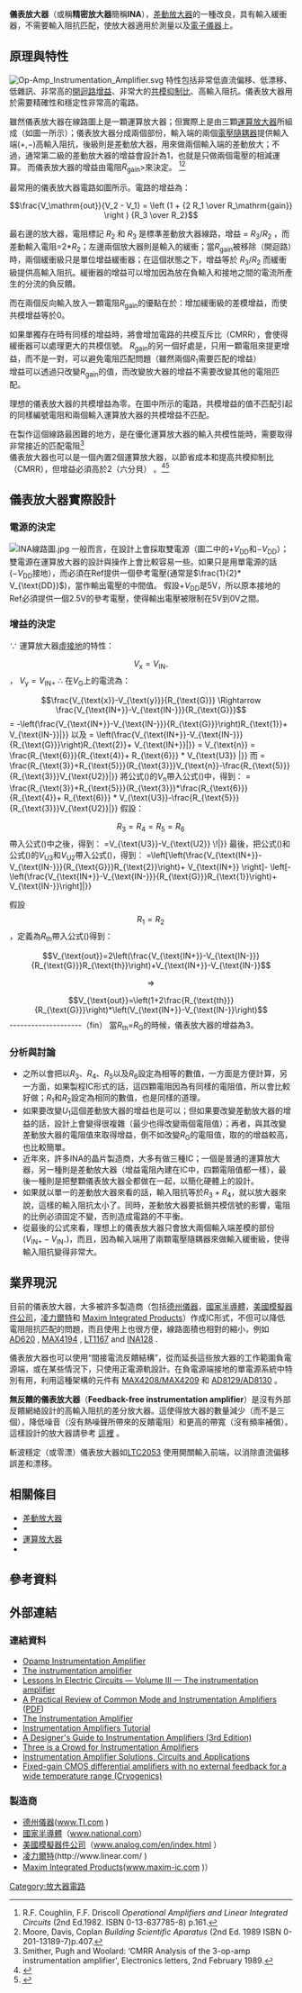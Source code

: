 {{noteTA
|G1=EL
|1=zh-hans:差分; zh-hant:差動;
|2=zh-hans:环;zh-hant:迴路;
|3=zh-hans:跟随;zh-hant:隨耦;
}}
{{Proofreader needed|en|Instrumentation amplifier}}
{{電子學}}
'''儀表放大器'''（{{lang-en|'''instrumentation amplifier'''}}或稱'''精密放大器'''簡稱'''INA'''），[[差動放大器|差動放大器]]的一種改良，具有輸入緩衝器，不需要輸入阻抗匹配，使放大器適用於測量以及[[電子儀器|電子儀器]]上。

==原理與特性==
[[Image:Op-Amp_Instrumentation_Amplifier.svg|right]]
特性包括非常低直流偏移、低漂移、低雜訊、非常高的[[開迴路增益|開迴路增益]]、非常大的[[共模抑制比|共模抑制比]]、高輸入阻抗。儀表放大器用於需要精確性和穩定性非常高的電路。

雖然儀表放大器在線路圖上是一顆運算放大器；但實際上是由三顆[[運算放大器|運算放大器]]所組成（如圖一所示）；儀表放大器分成兩個部份，輸入端的兩個[[電壓隨耦器|電壓隨耦器]]提供輸入端(+,−)高輸入阻抗，後級則是差動放大器，用來做兩個輸入端的差動放大；不過，通常第二級的差動放大器的增益會設計為1，也就是只做兩個電壓的相減運算。
而儀表放大器的增益由電阻<math>R_{\text{gain}}</math>>來決定。
<ref>R.F. Coughlin, F.F. Driscoll ''Operational Amplifiers and Linear Integrated Circuits'' (2nd Ed.1982. ISBN 0-13-637785-8) p.161.</ref><ref>Moore, Davis, Coplan ''Building Scientific Aparatus'' (2nd Ed. 1989 ISBN 0-201-13189-7)p.407.</ref>

最常用的儀表放大器電路如圖所示。電路的增益為：
:<math>\frac{V_\mathrm{out}}{V_2 - V_1} = \left (1 + {2 R_1 \over R_\mathrm{gain}} \right ) {R_3 \over R_2}</math>

最右邊的放大器，電阻標記 <math>R_{\text{2}}</math> 和 <math>R_{\text{3}}</math>
是標準差動放大器線路，增益 = <math>R_{\text{3}} / R_{\text{2}}</math> ，而差動輸入電阻=2*<math>R_{\text{2}}</math>；左邊兩個放大器則是輸入的緩衝；當<math>R_{\text{gain}}</math>被移除（開迴路）時，兩個緩衝級只是單位增益緩衝器；在這個狀態之下，增益等於 <math>R_{\text{3}} / R_{\text{2}}</math> 而緩衝級提供高輸入阻抗。緩衝器的增益可以增加因為放在負輸入和接地之間的電流所產生的分流的負反饋。

而在兩個反向輸入放入一顆電阻<math>R_{\text{gain}}</math>的優點在於：增加緩衝級的差模增益，而使共模增益等於0。

如果單獨存在時有同樣的增益時，將會增加電路的共模互斥比（CMRR），會使得緩衝器可以處理更大的共模信號。
<math>R_{\text{gain}}</math>的另一個好處是，只用一顆電阻來提更增益，而不是一對，可以避免電阻匹配問題（雖然兩個<math>R_{\text{1}}</math>需要匹配的增益）<br /> 
增益可以透過只改變<math>R_{\text{gain}}</math>的值，而改變放大器的增益不需要改變其他的電阻匹配。

理想的儀表放大器的共模增益為零。在圖中所示的電路，共模增益的值不匹配引起的同樣編號電阻和兩個輸入運算放大器的共模增益不匹配。

在製作這個線路最困難的地方，是在優化運算放大器的輸入共模性能時，需要取得非常接近的匹配電阻<ref>Smither, Pugh and Woolard: ‘CMRR Analysis of the 3-op-amp instrumentation amplifier', Electronics letters, 2nd February 1989.</ref><br />

儀表放大器也可以是一個內置2個運算放大器，以節省成本和提高共模抑制比（CMRR），但增益必須高於2（六分貝） 。<ref>{{cite web |url=http://www.edn.com/article/CA217678.html |title=Don't fall in love with one type of instrumentation amp - 2002-05-30 07:00:00 |publisher=EDN |date= |accessdate=2011-10-03 |deadurl=yes |archiveurl=https://web.archive.org/web/20090109174812/http://www.edn.com/article/CA217678.html |archivedate=2009-01-09 }}</ref><ref>{{cite web |url=http://www.biosemi.com/publications/artikel7.htm |title=Artikel7 |publisher=Biosemi.com |date= |accessdate=2011-10-03 |archive-date=2020-11-29 |archive-url=https://web.archive.org/web/20201129032702/http://www.biosemi.com/publications/artikel7.htm |dead-url=no }}</ref>

==儀表放大器實際設計==
===電源的決定===
[[Image:INA線路圖.jpg|right]]
一般而言，在設計上會採取雙電源（圖二中的<math>+V_{\text{DD}}</math>和<math>-V_{\text{DD}}</math>）；雙電源在運算放大器的設計與操作上會比較容易一些。如果只是用單電源的話(<math>-V_{\text{DD}}</math>接地），而必須在Ref提供一個參考電壓(通常是<math>\frac{1}{2}* V_{\text{DD}}</math>)，當作輸出電壓的中間值。
假設<math>+V_{\text{DD}}</math>是5V，所以原本接地的Ref必須提供一個2.5V的參考電壓，使得輸出電壓被限制在5V到0V之間。
===增益的決定===
<math>\because</math> 運算放大器[[虛接地|虛接地]]的特性：
:<math>V_{\text{x}} =  V_{\text{IN-}}</math>， <math>V_{\text{y}} = V_{\text{IN+}}</math>
<math>\therefore</math> 在<math>V_{\text{G}}</math>上的電流為：
:<math>\frac{V_{\text{x}}-V_{\text{y}}}{R_{\text{G}}}  \Rightarrow   \frac{V_{\text{IN+}}-V_{\text{IN-}}}{R_{\text{G}}}</math>
{{NumBlk|:|<math>V_{\text{U2}} = -\left(\frac{V_{\text{IN+}}-V_{\text{IN-}}}{R_{\text{G}}}\right)R_{\text{1}}+ V_{\text{IN-}}</math>|{{EquationRef|1}}}}
以及
{{NumBlk|:|<math>V_{\text{U3}} = \left(\frac{V_{\text{IN+}}-V_{\text{IN-}}}{R_{\text{G}}}\right)R_{\text{2}}+ V_{\text{IN+}}</math>|{{EquationRef|2}}}}
{{NumBlk|:|<math>\because V_{\text{p}} = V_{\text{n}} = \frac{R_{\text{6}}}{R_{\text{4}}+ R_{\text{6}}} * V_{\text{U3}} </math>|{{EquationRef|3}}}}
而
{{NumBlk|:|<math>V_{\text{out}} = \frac{R_{\text{3}}+R_{\text{5}}}{R_{\text{3}}}V_{\text{n}}-\frac{R_{\text{5}}}{R_{\text{3}}}V_{\text{U2}}</math>|{{EquationRef|4}}}}
將公式({{EquationNote|3}})的<math>V_{\text{n}}</math>帶入公式({{EquationNote|4}})中，得到：
{{NumBlk|:|<math>V_{\text{out}} = \frac{R_{\text{3}}+R_{\text{5}}}{R_{\text{3}}}*\frac{R_{\text{6}}}{R_{\text{4}}+ R_{\text{6}}} * V_{\text{U3}}-\frac{R_{\text{5}}}{R_{\text{3}}}V_{\text{U2}}</math>|{{EquationRef|5}}}}
假設：
:<math>R_{\text{3}} = R_{\text{4}} = R_{\text{5}} = R_{\text{6}} \!</math>
帶入公式({{EquationNote|5}})中之後，得到：
{{NumBlk|:|<math>V_{\text{out}}=V_{\text{U3}}-V_{\text{U2}} \!</math>|{{EquationRef|6}}}}
最後，把公式({{EquationNote|1}})和公式({{EquationNote|2}})的<math>V_{\text{U3}}</math>和<math>V_{\text{U2}}</math>帶入公式({{EquationNote|5}})，得到：
{{NumBlk|:|<math>V_{\text{out}}=\left[\left(\frac{V_{\text{IN+}}-V_{\text{IN-}}}{R_{\text{G}}}R_{\text{2}}\right)+ V_{\text{IN+}} \right]- \left[-\left(\frac{V_{\text{IN+}}-V_{\text{IN-}}}{R_{\text{G}}}R_{\text{1}}\right)+ V_{\text{IN-}}\right]</math>|{{EquationRef|7}}}}

假設:<math>R_{\text{1}} = R_{\text{2}} \!</math>，定義為<math>R_{\text{th}}</math>帶入公式({{EquationNote|7}})得到：

:<math>V_{\text{out}}=2\left(\frac{V_{\text{IN+}}-V_{\text{IN-}}}{R_{\text{G}}}R_{\text{th}}\right)+V_{\text{IN+}}-V_{\text{IN-}}</math>
:<math>\Rightarrow </math>
:<math>V_{\text{out}}=\left(1+2\frac{R_{\text{th}}}{R_{\text{G}}}\right)*\left(V_{\text{IN+}}-V_{\text{IN-}}\right)</math>--------------------（fin）
當<math>R_{\text{th}}</math>=<math>R_{\text{G}}</math>的時候，儀表放大器的增益為3。

===分析與討論===
*之所以會把以<math>R_{\text{3}}</math>、<math> R_{\text{4}}</math>、<math>R_{\text{5}}</math>以及<math> R_{\text{6}}</math>設定為相等的數值，一方面是方便計算，另一方面，如果製程IC形式的話，這四顆電阻因為有同樣的電阻值，所以會比較好做；<math>R_{\text{1}}</math>和<math>R_{\text{2}}</math>設定為相同的數值，也是同樣的道理。
*如果要改變<math>U_{\text{1}}</math>這個差動放大器的增益也是可以；但如果要改變差動放大器的增益的話，設計上會變得很複雜（最少也得改變兩個電阻值）；再者，與其改變差動放大器的電阻值來取得增益，倒不如改變<math>R_{\text{G}}</math>的電阻值，取的的增益較高，也比較簡單。
*近年來，許多INA的晶片製造商，大多有做三種IC；一個是普通的運算放大器，另一種則是差動放大器（增益電阻內建在IC中，四顆電阻值都一樣），最後一種則是把整顆儀表放大器全都做在一起，以簡化硬體上的設計。
*如果就以單一的差動放大器來看的話，輸入阻抗等於<math>R_{\text{3}}+R_{\text{4}}</math>，就以放大器來說，這樣的輸入阻抗太小了。同時，差動放大器要抵銷共模信號的影響，電阻的比例必須固定不變，否則造成電路的不平衡。
*從最後的公式來看，理想上的儀表放大器只會放大兩個輸入端差模的部份<math>\left(V_{\text{IN+}}-V_{\text{IN-}}\right)</math>，而且，因為輸入端用了兩顆電壓隨耦器來做輸入緩衝級，使得輸入阻抗變得非常大。

==業界現況==
目前的儀表放大器，大多被許多製造商（包括[[德州儀器|德州儀器]]，[[國家半導體|國家半導體]]，[[美國模擬器件公司|美國模擬器件公司]]，[[凌力爾特|凌力爾特]]和 [[Maxim_Integrated_Products|Maxim Integrated Products]]）作成IC形式，不但可以降低電阻阻抗匹配的問題，而且使用上也很方便，線路面積也相對的縮小，例如 [http://www.analog.com/en/amplifiers-and-comparators/instrumentation-amplifiers/ad620/products/product.html AD620] {{Wayback|url=http://www.analog.com/en/amplifiers-and-comparators/instrumentation-amplifiers/ad620/products/product.html |date=20110101200449 }}, [http://www.maxim-ic.com/quick_view2.cfm/qv_pk/2006 MAX4194] {{Wayback|url=http://www.maxim-ic.com/quick_view2.cfm/qv_pk/2006 |date=20100502132411 }}, [http://www.linear.com/1167 LT1167] and [http://focus.ti.com/docs/prod/folders/print/ina128.html INA128] {{Wayback|url=http://focus.ti.com/docs/prod/folders/print/ina128.html |date=20110805223425 }}.

儀表放大器也可以使用“間接電流反饋結構”，從而延長這些放大器的工作範圍負電源端，或在某些情況下，只使用正電源軌設計。在負電源端接地的單電源系統中特別有用，利用這種架構的元件有 [http://www.maxim-ic.com/quick_view2.cfm/qv_pk/4925 MAX4208/MAX4209] {{Wayback|url=http://www.maxim-ic.com/quick_view2.cfm/qv_pk/4925 |date=20100503182818 }} 和 [http://www.analog.com/en/audiovideo-products/video-ampsbuffersfilters/ad8129/products/product.html AD8129/AD8130] {{Wayback|url=http://www.analog.com/en/audiovideo-products/video-ampsbuffersfilters/ad8129/products/product.html |date=20141111153326 }}。

'''無反饋的儀表放大器'''（'''Feedback-free instrumentation amplifier'''）是沒有外部反饋網絡設計的高輸入阻抗的差分放大器。這使得放大器的數量減少（而不是三個），降低噪音（沒有熱噪聲所帶來的反饋電阻）和更高的帶寬（沒有頻率補償）。這樣設計的放大器請參考  [http://postreh.com/vmichal/thesis/PhD%20thesis%20Vratislav%20Michal.pdf 這裡] {{Wayback|url=http://postreh.com/vmichal/thesis/PhD%20thesis%20Vratislav%20Michal.pdf |date=20200602231127 }}。

斬波穩定（或零漂）儀表放大器如[http://www.linear.com/product/LTC2053 LTC2053] {{Wayback|url=http://www.linear.com/product/LTC2053 |date=20180317182140 }} 使用開關輸入前端，以消除直流偏移誤差和漂移。 

==相關條目==
{{Portal|電子學}}
* [[差動放大器|差動放大器]]
* {{link-en|隔離放大器|Isolation amplifier}}
* [[運算放大器|運算放大器]]
* {{link-en|運算放大器的應用|Operational amplifier applications}}

==參考資料==
{{Reflist}}

==外部連結==
{{refbegin|2}}
=== 連結資料 ===
* [https://web.archive.org/web/20110302114053/http://www.ecircuitcenter.com/circuits/instamp1/instamp1.htm Opamp Instrumentation Amplifier]
* [http://www.allaboutcircuits.com/vol_3/chpt_8/10.html The instrumentation amplifier] {{Wayback|url=http://www.allaboutcircuits.com/vol_3/chpt_8/10.html |date=20110227054051 }}
* [https://web.archive.org/web/20080905213807/http://www.ibiblio.org/obp/electricCircuits/Semi/SEMI_8.html#xtocid182869 Lessons In Electric Circuits — Volume III — The instrumentation amplifier]
* [http://www.analog.com/static/imported-files/tech_articles/25406877Common.pdf A Practical Review of Common Mode and Instrumentation Amplifiers] {{Wayback|url=http://www.analog.com/static/imported-files/tech_articles/25406877Common.pdf |date=20110516174248 }} ([[PDF|PDF]])
* [https://web.archive.org/web/20051103024038/http://www.univie.ac.at/cga/courses/BE513/Instrumentation/ The Instrumentation Amplifier]
* [https://web.archive.org/web/20110809132811/http://www.educypedia.be/electronics/Instrumentation.htm Instrumentation Amplifiers Tutorial]
* [http://www.analog.com/analog_root/static/technology/amplifiersLinear/InstrumentationAmplifiers/designersGuide.html A Designer's Guide to Instrumentation Amplifiers (3rd Edition)] {{Wayback|url=http://www.analog.com/analog_root/static/technology/amplifiersLinear/InstrumentationAmplifiers/designersGuide.html |date=20090205055307 }}
* [http://www.maxim-ic.com/appnotes.cfm/appnote_number/4034/ Three is a Crowd for Instrumentation Amplifiers] {{Wayback|url=http://www.maxim-ic.com/appnotes.cfm/appnote_number/4034/ |date=20091212172451 }}
* [http://www.linear.com/products/instrumentation_amplifiers Instrumentation Amplifier Solutions, Circuits and Applications] {{Wayback|url=http://www.linear.com/products/instrumentation_amplifiers |date=20180309050658 }}
* [http://dx.doi.org/10.1016/j.cryogenics.2008.12.014 Fixed-gain CMOS differential amplifiers with no external feedback for a wide temperature range (Cryogenics)]

=== 製造商 ===
*[[德州儀器|德州儀器]]([http://www.TI.com www.TI.com] {{Wayback|url=http://www.ti.com/ |date=20060619155402 }})
*[[國家半導體|國家半導體]]（[https://web.archive.org/web/20060209045405/http://www.national.com/ www.national.com]）
*[[美國模擬器件公司|美國模擬器件公司]]（[http://www.analog.com/en/index.html www.analog.com/en/index.html] {{Wayback|url=http://www.analog.com/en/index.html |date=20201214065404 }}）
*[[凌力爾特|凌力爾特]](http://www.linear.com/ {{Wayback|url=http://www.linear.com/ |date=20170217144804 }}) 
*[[Maxim_Integrated_Products|Maxim Integrated Products]]([http://www.maxim-ic.com www.maxim-ic.com] {{Wayback|url=http://www.maxim-ic.com/ |date=20120901002144 }})）
{{refend}}

{{DEFAULTSORT:Instrumentation Amplifier}}
[[Category:放大器電路|Category:放大器電路]]